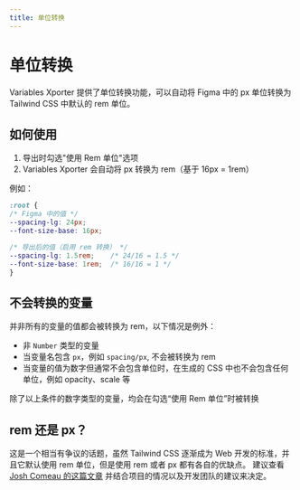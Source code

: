 ```yaml
---
title: 单位转换
---
```


# 单位转换

Variables Xporter 提供了单位转换功能，可以自动将 Figma 中的 px 单位转换为 Tailwind CSS 中默认的 rem 单位。

## 如何使用

1. 导出时勾选"使用 Rem 单位"选项
2. Variables Xporter 会自动将 px 转换为 rem（基于 16px = 1rem）

例如：
```css
:root {
/* Figma 中的值 */
--spacing-lg: 24px;
--font-size-base: 16px;

/* 导出后的值（启用 rem 转换） */
--spacing-lg: 1.5rem;    /* 24/16 = 1.5 */
--font-size-base: 1rem;  /* 16/16 = 1 */
}
```

## 不会转换的变量

并非所有的变量的值都会被转换为 rem，以下情况是例外：

- 非 `Number` 类型的变量
- 当变量名包含 `px`，例如 `spacing/px`, 不会被转换为 rem
- 当变量的值为数字但通常不会包含单位时，在生成的 CSS 中也不会包含任何单位，例如 opacity、scale 等

除了以上条件的数字类型的变量，均会在勾选“使用 Rem 单位”时被转换

## rem 还是 px？

这是一个相当有争议的话题，虽然 Tailwind CSS 逐渐成为 Web 开发的标准，并且它默认使用 rem 单位，但是使用 rem 或者 px 都有各自的优缺点。
建议查看 [Josh Comeau 的这篇文章](https://www.joshwcomeau.com/css/surprising-truth-about-pixels-and-accessibility/) 并结合项目的情况以及开发团队的建议来决定。
